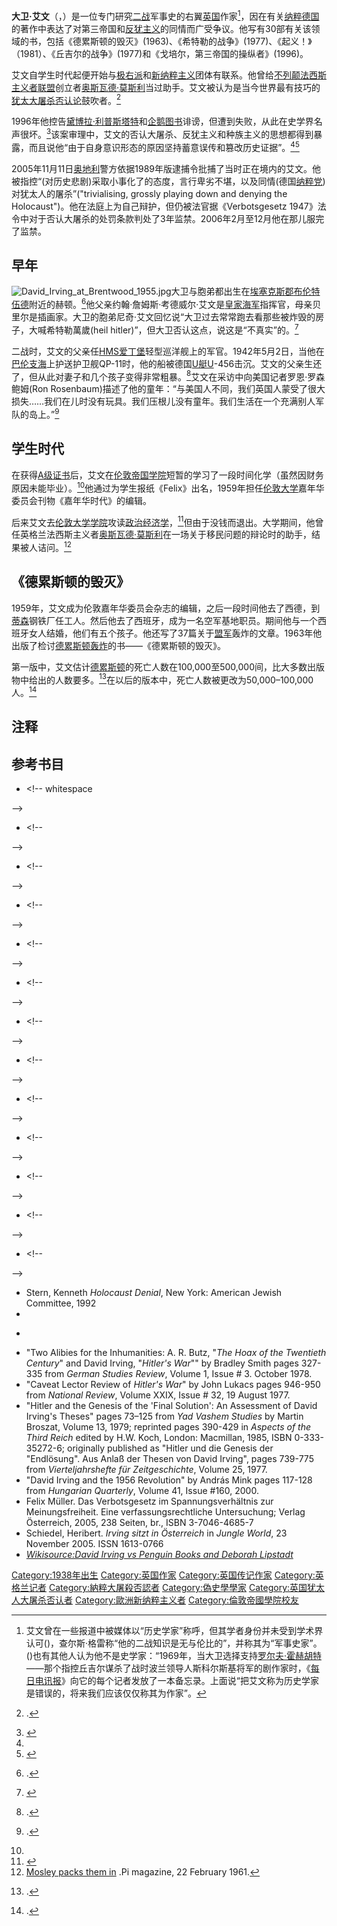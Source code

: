 {{roughtranslation|time=2012-11-02T13:04:56+00:00}}
{{Infobox person
| name        = David Irving
| image       = David_Irving.jpg
| image_size  = 160px
| caption     =
| birth_name  = 大卫·约翰·考德威尔·艾文
| birth_date  = {{Birth date and age|df=yes|1938|3|24}}
| birth_place = {{UK}}[[英格兰|英格兰]][[布伦特伍德|布伦特伍德]]
| home town   =
| nationality = {{UK}}
| residence   = 英国伦敦
| occupation  = 作家
| known_for   = [[二战|二战]]军事史、[[否认犹太人大屠杀|否认犹太人大屠杀]]、[[历史修正主义|历史修正主义]]  
| spouse      = Pilar Irving (本姓Stuyck)，1981年离婚；Bente Hogh (common law relationship)
| partner     =
| children    = 5个
| parents     = 约翰·詹姆斯·考德威尔·艾文和贝里尔·艾琳·纽因顿
| relatives   = 哥哥约翰、胞弟尼古拉斯、妹妹珍妮弗
| signature   =
| website     = [http://www.fpp.co.uk fpp.co.uk]
| footnotes   =
}}

'''大卫·艾文'''（{{lang-en|David Irving}}，{{bd|1938年|3月24日}}）是一位专门研究[[二战|二战]]军事史的右翼[[英国|英国]]作家<ref name="DI_author">艾文曾在一些报道中被媒体以“历史学家”称呼，但其学者身份并未受到学术界认可({{cite news |url= http://news.bbc.co.uk/2/hi/europe/4733820.stm |title= Holocaust denier Irving is jailed |publisher= [[BBC|BBC]]在线新闻 |date= 20 February 2006 |accessdate= 2 January 2010 |archive-date= 2019-08-05 |archive-url= https://web.archive.org/web/20190805031758/http://news.bbc.co.uk/2/hi/europe/4733820.stm |dead-url= no }})，查尔斯·格雷称“他的二战知识是无与伦比的”，并称其为“军事史家”。 ({{cite web |url= http://www.hdot.org/en/trial/judgement/13.03 |title= Holocaust Denial on Trial, Trial Judgment: Electronic Edition |first= Charles |last= Gray |publisher= [[埃默里大学|埃默里大学]] |accessdate= 2010-10-05 |archive-date= 2011-07-01 |archive-url= https://web.archive.org/web/20110701121945/http://www.hdot.org/en/trial/judgement/13.03 |dead-url= no }})也有其他人认为他不是史学家：“1969年，当大卫选择支持[[罗尔夫·霍赫胡特|罗尔夫·霍赫胡特]]——那个指控丘吉尔谋杀了战时波兰领导人斯科尔斯基将军的剧作家时，《[[每日电讯报|每日电讯报]]》向它的每个记者发放了一本备忘录。上面说“把艾文称为历史学家是错误的，将来我们应该仅仅称其为作家”。{{cite news |last= Ingrams |first= Richard |url= http://comment.independent.co.uk/commentators/article347567.ece |title= Irving was the author of his own downfall |publisher= [[独立报|独立报]]官方网站 |date= 25 February 2006 |location= London |accessdate= 27 March 2010 |deadurl= yes |archiveurl= https://web.archive.org/web/20071220125920/http://comment.independent.co.uk/commentators/article347567.ece |archivedate= 2007年12月20日 }}</ref>，因在有关[[纳粹德国|纳粹德国]]的著作中表达了对第三帝国和[[反犹主义|反犹主义]]的同情而广受争议。他写有30部有关该领域的书，包括《德累斯顿的毁灭》(1963)、《希特勒的战争》(1977)、《起义！》（1981）、《丘吉尔的战争》(1977)和《戈培尔，第三帝国的操纵者》(1996)。

艾文自学生时代起便开始与[[极右派|极右派]]和[[新纳粹主义|新纳粹主义]]团体有联系。他曾给[[不列颠法西斯主义者联盟|不列颠法西斯主义者联盟]]创立者[[奥斯瓦德·莫斯利|奥斯瓦德·莫斯利]]当过助手。艾文被认为是当今世界最有技巧的[[否认犹太人大屠杀|犹太大屠杀否认论]]鼓吹者。<ref name="Shermer Grobman 49">{{Harvnb|Shermer|Grobman|2002|p=49}}.</ref>

1996年他控告[[黛博拉·利普斯塔特|黛博拉·利普斯塔特]]和[[企鹅图书|企鹅图书]]诽谤，但遭到失败，从此在史学界名声很坏。<ref name="Guardian ruling">{{cite news |url= http://www.guardian.co.uk/irving/article/0,,181049,00.html |title= The ruling against David Irving |publisher= [[卫报|卫报]]官方网站 |date= 11 April 2000 |location= London |accessdate= 27 March 2010 |archive-date= 2007-12-15 |archive-url= https://web.archive.org/web/20071215062347/http://www.guardian.co.uk/irving/article/0,,181049,00.html |dead-url= no }}</ref>该案审理中，艾文的否认大屠杀、反犹主义和种族主义的思想都得到暴露，而且说他“由于自身意识形态的原因坚持蓄意误传和篡改历史证据”。<ref name="Guardian ruling"/><ref>{{cite news |url= http://news.bbc.co.uk/2/hi/uk_news/709128.stm |title= Hitler historian loses libel case |publisher= [[BBC|BBC]]在线新闻 |date= 11 April 2000 |accessdate= 2 January 2010 |archive-date= 2021-02-28 |archive-url= https://web.archive.org/web/20210228075443/http://news.bbc.co.uk/2/hi/uk_news/709128.stm |dead-url= no }}</ref>

2005年11月11日[[奥地利|奥地利]]警方依据1989年版逮捕令批捕了当时正在境内的艾文。他被指控“(对历史悲剧)采取小事化了的态度，言行卑劣不堪，以及同情(德国[[纳粹党|纳粹党]])对犹太人的屠杀”("trivialising, grossly playing down and denying the Holocaust")。他在法庭上为自己辩护，但仍被法官据《Verbotsgesetz 1947》法令中对于否认大屠杀的处罚条款判处了3年监禁。2006年2月至12月他在那儿服完了监禁。

== 早年 ==
[[File:David_Irving_at_Brentwood_1955.jpg|thumb]]大卫与胞弟都出生在[[埃塞克斯郡|埃塞克斯郡]][[布伦特伍德|布伦特伍德]]附近的赫顿。<ref name="Guttenplan 41">{{Harvnb|Guttenplan|2001|p=41}}.</ref>他父亲约翰·詹姆斯·考德威尔·艾文是[[皇家海军|皇家海军]]指挥官，母亲贝里尔是插画家。大卫的胞弟尼奇·艾文回忆说“大卫过去常常跑去看那些被炸毁的房子，大喊希特勒萬歲(heil hitler)”，但大卫否认这点，说这是“不真实”的。<ref>{{Cite web |url=http://www.independent.co.uk/news/people/profiles/david-irving-im-hitlers-biographer-1366464.html |title=存档副本 |access-date=2010-10-06 |archive-date=2010-01-29 |archive-url=https://web.archive.org/web/20100129173557/http://www.independent.co.uk/news/people/profiles/david-irving-im-hitlers-biographer-1366464.html |dead-url=no }}</ref>

二战时，艾文的父亲任[[HMS爱丁堡_(16)|HMS爱丁堡]]轻型巡洋舰上的军官。1942年5月2日，当他在[[巴伦支海|巴伦支海]]上护送护卫舰QP-11时，他的船被德国[[U艇|U艇]]U-456击沉。艾文的父亲生还了，但从此对妻子和几个孩子变得非常粗暴。<ref>{{Harvnb|Guttenplan|2001|p=40}}.</ref>艾文在采访中向美国记者罗恩·罗森鲍姆(Ron Rosenbaum)描述了他的童年：“与美国人不同，我们英国人蒙受了很大损失……我们在儿时没有玩具。我们压根儿没有童年。我们生活在一个充满别人军队的岛上。”<ref name="Rosenbaum 227">{{Harvnb|Rosenbaum|1999|p=227}}.</ref>

== 学生时代 ==
在{{link-en|布伦特伍德学校 (埃塞克斯郡)|Brentwood School, Essex|布伦特伍德学校}}获得[[英国普通教育高级程度证书|A级证书]]后，艾文在[[伦敦帝国学院|伦敦帝国学院]]短暂的学习了一段时间化学（虽然因财务原因未能毕业）。<ref name="Guttenplan 41" />他通过为学生报纸《Felix》出名，1959年担任[[伦敦大学|伦敦大学]]嘉年华委员会刊物《嘉年华时代》的编辑。

后来艾文去[[伦敦大学学院|伦敦大学学院]]攻读[[政治经济学|政治经济学]]，<ref name=IrvingPQ17libel>{{Cite web |url=http://www.fpp.co.uk/Legal/PQ17Libel/Background220170.html |title=David Irving: Information for Counsel on my Background |access-date=2010-10-14 |archive-url=https://web.archive.org/web/20110818105540/http://www.fpp.co.uk/Legal/PQ17Libel/Background220170.html |archive-date=2011-08-18 |dead-url=yes }}</ref>但由于没钱而退出。大学期间，他曾任英格兰法西斯主义者[[奥斯瓦德·莫斯利|奥斯瓦德·莫斯利]]在一场关于移民问题的辩论时的助手，结果被人诘问。<ref>[http://www.fpp.co.uk/online/08/03/images/Mosley_at_UCL.gif Mosley packs them in] {{Wayback|url=http://www.fpp.co.uk/online/08/03/images/Mosley_at_UCL.gif |date=20170330175348 }}.Pi magazine, 22 February 1961.</ref>

== 《德累斯顿的毁灭》 ==
1959年，艾文成为伦敦嘉年华委员会杂志的编辑，之后一段时间他去了西德，到[[蒂森克虏伯股份公司|蒂森]]钢铁厂任工人。然后他去了西班牙，成为一名空军基地职员。期间他与一个西班牙女人结婚，他们有五个孩子。他还写了37篇关于[[盟军|盟军]]轰炸的文章。1963年他出版了检讨[[德累斯顿轰炸|德累斯顿轰炸]]的书——《德累斯顿的毁灭》。

第一版中，艾文估计[[德累斯顿|德累斯顿]]的死亡人数在100,000至500,000间，比大多数出版物中给出的人数要多。<ref>{{Harvnb|Guttenplan|2001|pp=225–226}}.</ref>在以后的版本中，死亡人数被更改为50,000–100,000人。<ref>{{Harvnb|Guttenplan|2001|p=43}}.</ref>

== 注释 ==
{{reflist}}

== 参考书目 ==
{{Refbegin|colwidth=30em}}
* {{cite book|author = Craig, Gordon A.|title = The Germans|url = https://archive.org/details/germans00crai|publisher = G. P. Putnam's Sons|year = 1982|location = New York|isbn = 0399124365|ref = CITEREFCraig1982}}<!-- whitespace
-->
* {{cite book|author = Evans, Richard J.|title = In Hitler's Shadow|url = https://archive.org/details/inhitlersshadow00rich| publisher = Pantheon Books|year = 1989|location = New York|isbn = 0394576861|ref = CITEREFEvans1989}}<!--
-->
* {{cite book|author = Richard J. Evans|title = Lying About Hitler: History, Holocaust, and the David Irving Trial|url = https://archive.org/details/lyingabouthitler00evan|publisher = Basic Books|year = 2001|location = New York|isbn = 0465021522|ref = CITEREFEvans2001}}<!--
-->
* {{cite book|author = D. D. Guttenplan|title = The Holocaust on Trial|url = https://archive.org/details/holocaustontrial00gutt|publisher = W. W. Norton & Company|year = 2001|location = New York|isbn = 0393020444|ref = CITEREFGuttenplan2001}}<!--
-->
* {{cite book|author = Robert Harris|title = Selling Hitler: The Story of the Hitler Diaries|url = https://archive.org/details/sellinghitlersto0000harr|publisher = Faber and Faber|year = 1986|location = London|isbn = 0571147267}}<!--
-->
* {{cite book|author = Eberhard Jäckel|title = David Irving's Hitler: A Faulty History Dissected, Two Essays|publisher = Ben-Simon Publications|year = 1993|location = Port Angeles, WA|isbn = 0914539086|others = translation and comments by H. David Kirk|ref = CITEREFJäckel1993}}<!--
-->
* {{cite book|author = Ian Kershaw|title = The Nazi Dictatorship: Problems and Perspectives of Interpretation|url = https://archive.org/details/nazidictatorship0000kers|publisher = Edward Arnold|year = 1985|location = London|isbn = 0713164085|ref = CITEREFKershaw1985}}<!--
-->
* {{cite book|author = Deborah Lipstadt|title = Denying the Holocaust: The Growing Assault on Truth and Memory|url = https://archive.org/details/denyingholocaust00debo|publisher = Free Press|year = 1993|location = New York|isbn = 0029192358|ref = CITEREFLipstadt1993}}<!--
-->
* {{cite book|author = Lipstadt, Deborah|title = History on Trial: My Day in Court with David Irving|url = https://archive.org/details/historyontrialmy00lips|publisher = Ecco Press|year = 2005|location = New York|isbn = 0060593768|ref = CITEREFLipstadt2005}}<!--
-->
* {{cite book|author = John Lukacs|title = The Hitler of History|url = https://archive.org/details/hitlerofhistory0000luka_g6o6|publisher = Knopf|year = 1997|location = New York|isbn = 0679446494|ref = CITEREFLukacs1997}}<!--
-->
* {{cite book|author = Van Pelt, Robert J.|title = The Case for Auschwitz: Evidence from the Irving Trial|url = https://archive.org/details/caseforauschwitz00pelt|publisher = Indiana University Press|year = 2002|location = Bloomington, IN|isbn = 0253340160|ref = CITEREFVan Pelt2002}}<!--
-->
* {{cite book|author = Ron Rosenbaum|title = Explaining Hitler: The Search for the Origins of His Evil|publisher = Harper Perennial|year = 1999|location = New York|edition = 1st Harper Perennial|isbn = 0679431519|ref = CITEREFRosenbaum1999}}<!--
-->
* {{cite book|author = Michael Shermer|author2 = Grobman, Alex|title = Denying History |url = https://archive.org/details/denyinghistorywh00sher|publisher = University of California Press|year = 2002|location = Berkeley, CA|isbn = 0520216121|ref = CITEREFShermerGrobman2002}}<!--
-->
* Stern, Kenneth ''Holocaust Denial'', New York: American Jewish Committee, 1992 
* {{citation |title= The Selling of Adolf Hitler: David Irving's ''Hitler's War'' |pages= 169–99 |periodical= Central European History |first= Charles W. |last= Sydnor, Jr |issue= 2 |volume= 12 |date=June 1979}}

* {{cite book|author = Wyden, Peter|title = The Hitler Virus: the Insidious Legacy of Adolf Hitler|url = https://archive.org/details/hitlervirusinsid0000wyde_m1i6|publisher = Arcade Publishing|year = 2001|location = New York|isbn = 1559705329|ref = CITEREFWyden2001}}

* "Two Alibies for the Inhumanities: A. R. Butz, "''The Hoax of the Twentieth Century''" and David Irving, "''Hitler's War''"" by Bradley Smith pages 327-335 from ''German Studies Review'', Volume 1, Issue # 3. October 1978.
* "Caveat Lector Review of ''Hitler's War''" by John Lukacs pages 946-950 from ''National Review'', Volume XXIX, Issue # 32, 19 August 1977.
* "Hitler and the Genesis of the 'Final Solution': An Assessment of David Irving's Theses" pages 73–125 from ''Yad Vashem Studies'' by Martin Broszat, Volume 13, 1979; reprinted pages 390-429 in ''Aspects of the Third Reich'' edited by H.W. Koch, London: Macmillan, 1985, ISBN 0-333-35272-6; originally published as "Hitler und die Genesis der "Endlösung". Aus Anlaß der Thesen von David Irving", pages 739-775 from ''Vierteljahrshefte für Zeitgeschichte'', Volume 25, 1977.
* "David Irving and the 1956 Revolution" by András Mink pages 117-128 from ''Hungarian Quarterly'', Volume 41, Issue #160, 2000.
* Felix Müller. Das Verbotsgesetz im Spannungsverhältnis zur Meinungsfreiheit. Eine verfassungsrechtliche Untersuchung; Verlag Österreich, 2005, 238 Seiten, br., ISBN 3-7046-4685-7
* Schiedel, Heribert. ''Irving sitzt in Österreich'' in ''Jungle World'', 23 November 2005. ISSN 1613-0766
* ''[[Wikisource:David_Irving_vs_Penguin_Books_and_Deborah_Lipstadt|Wikisource:David Irving vs Penguin Books and Deborah Lipstadt]]''
{{Refend}}

{{Authority control}}
{{DEFAULTSORT:Irving,David}}
[[Category:1938年出生|Category:1938年出生]]
[[Category:英国作家|Category:英国作家]]
[[Category:英国传记作家|Category:英国传记作家]]
[[Category:英格兰记者|Category:英格兰记者]]
[[Category:納粹大屠殺否認者|Category:納粹大屠殺否認者]]
[[Category:偽史學學家|Category:偽史學學家]]
[[Category:英国犹太人大屠杀否认者|Category:英国犹太人大屠杀否认者]]
[[Category:歐洲新纳粹主义者|Category:歐洲新纳粹主义者]]
[[Category:倫敦帝國學院校友|Category:倫敦帝國學院校友]]